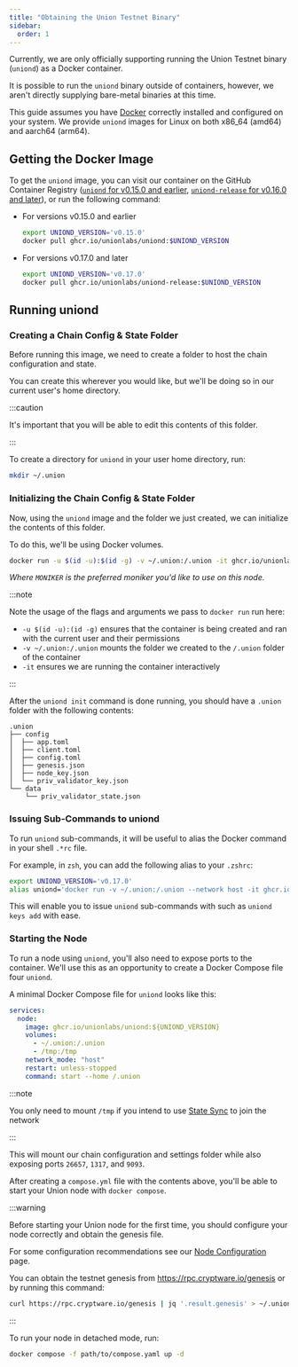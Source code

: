 ```yaml
---
title: "Obtaining the Union Testnet Binary"
sidebar:
  order: 1
---
```


Currently, we are only officially supporting running the Union Testnet binary (`uniond`) as a Docker container.

It is possible to run the `uniond` binary outside of containers, however, we aren't directly supplying bare-metal binaries at this time.

This guide assumes you have [Docker](https://www.docker.com/get-started/) correctly installed and configured on your system. We provide `uniond` images for Linux on both x86_64 (amd64) and aarch64 (arm64).

## Getting the Docker Image

To get the `uniond` image, you can visit our container on the GitHub Container Registry ([`uniond` for v0.15.0 and earlier](https://github.com/orgs/unionlabs/packages/container/package/uniond), [`uniond-release` for v0.16.0 and later](https://github.com/orgs/unionlabs/packages/container/package/uniond-release)), or run the following command:

- For versions v0.15.0 and earlier

  ```sh
  export UNIOND_VERSION='v0.15.0'
  docker pull ghcr.io/unionlabs/uniond:$UNIOND_VERSION
  ```

- For versions v0.17.0 and later

  ```sh
  export UNIOND_VERSION='v0.17.0'
  docker pull ghcr.io/unionlabs/uniond-release:$UNIOND_VERSION
  ```

## Running uniond

### Creating a Chain Config & State Folder

Before running this image, we need to create a folder to host the chain configuration and state.

You can create this wherever you would like, but we'll be doing so in our current user's home directory.

:::caution

It's important that you will be able to edit this contents of this folder.

:::

To create a directory for `uniond` in your user home directory, run:

```sh
mkdir ~/.union
```

### Initializing the Chain Config & State Folder

Now, using the `uniond` image and the folder we just created, we can initialize the contents of this folder.

To do this, we'll be using Docker volumes.

```sh
docker run -u $(id -u):$(id -g) -v ~/.union:/.union -it ghcr.io/unionlabs/uniond:$UNIOND_VERSION init $MONIKER bn254 --home /.union
```

_Where `MONIKER` is the preferred moniker you'd like to use on this node._

:::note

Note the usage of the flags and arguments we pass to `docker run` run here:

- `-u $(id -u):(id -g)` ensures that the container is being created and ran with the current user and their permissions
- `-v ~/.union:/.union` mounts the folder we created to the `/.union` folder of the container
- `-it` ensures we are running the container interactively

:::

After the `uniond init` command is done running, you should have a `.union` folder with the following contents:

```
.union
├── config
│  ├── app.toml
│  ├── client.toml
│  ├── config.toml
│  ├── genesis.json
│  ├── node_key.json
│  └── priv_validator_key.json
└── data
    └── priv_validator_state.json
```

### Issuing Sub-Commands to uniond

To run `uniond` sub-commands, it will be useful to alias the Docker command in your shell `.*rc` file.

For example, in `zsh`, you can add the following alias to your `.zshrc`:

```sh
export UNIOND_VERSION='v0.17.0'
alias uniond='docker run -v ~/.union:/.union --network host -it ghcr.io/unionlabs/uniond:$UNIOND_VERSION --home /.union'
```

This will enable you to issue `uniond` sub-commands with such as `uniond keys add` with ease.

### Starting the Node

To run a node using `uniond`, you'll also need to expose ports to the container. We'll use this as an opportunity to create a Docker Compose file four `uniond`.

A minimal Docker Compose file for `uniond` looks like this:

```yaml
services:
  node:
    image: ghcr.io/unionlabs/uniond:${UNIOND_VERSION}
    volumes:
      - ~/.union:/.union
      - /tmp:/tmp
    network_mode: "host"
    restart: unless-stopped
    command: start --home /.union
```

:::note

You only need to mount `/tmp` if you intend to use [State Sync](../state-sync) to join the network

:::

This will mount our chain configuration and settings folder while also exposing ports `26657`, `1317`, and `9093`.

After creating a `compose.yml` file with the contents above, you'll be able to start your Union node with `docker compose`.

:::warning

Before starting your Union node for the first time, you should configure your node correctly and obtain the genesis file.

For some configuration recommendations see our [Node Configuration](/infrastructure/node-operators/node-configuration) page.

You can obtain the testnet genesis from https://rpc.cryptware.io/genesis or by running this command:

```sh
curl https://rpc.cryptware.io/genesis | jq '.result.genesis' > ~/.union/config/genesis.json
```

:::

To run your node in detached mode, run:

```sh
docker compose -f path/to/compose.yaml up -d
```
